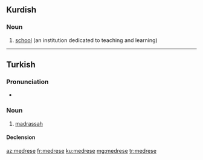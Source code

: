 ==Kurdish==

===Noun===
{{ku-noun|g=f}}

# [[school]] (an institution dedicated to teaching and learning)

{{tbot entry|Kurdish|school|2007|December|ku}}

----

==Turkish==

===Pronunciation===
* {{IPA|[mɛd.ˈɾɛ.sɛ]|lang=tr}}

===Noun===
{{tr-noun|yi|ler}}

# [[madrassah]]

====Declension====
{{tr-noun-v|e|poss=+}}

[[az:medrese]]
[[fr:medrese]]
[[ku:medrese]]
[[mg:medrese]]
[[tr:medrese]]
